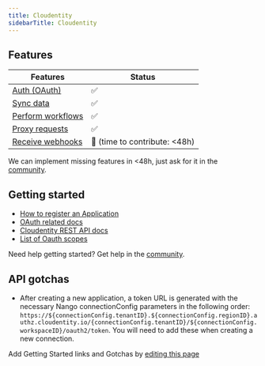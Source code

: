 ```yaml
---
title: Cloudentity
sidebarTitle: Cloudentity
---
```



<Overview />


## Features

| Features | Status |
| - | - |
| [Auth (OAuth)](/guides/getting-started/authorize-an-api-from-your-app) | ✅ |
| [Sync data](/guides/getting-started/read-from-an-api) | ✅ |
| [Perform workflows](/guides/getting-started/write-to-an-api) | ✅ |
| [Proxy requests](/guides/proxy-requests-to-an-api) | ✅ |
| [Receive webhooks](/guides/receive-webhooks-from-an-api) | 🚫 (time to contribute: &lt;48h) |

<Tip>We can implement missing features in &lt;48h, just ask for it in the [community](https://nango.dev/slack).</Tip>

## Getting started

-   [How to register an Application](https://cloudentity.com/developers/howtos/applications/connect-application/)
-   [OAuth related docs](https://cloudentity.com/developers/basics/oauth-grant-types/client-credentials-flow/)
-   [Cloudentity REST API docs](https://cloudentity.com/developers/)
-   [List of Oauth scopes](https://cloudentity.com/developers/basics/tokens/access-token/#access-token-scope)

<Tip>Need help getting started? Get help in the [community](https://nango.dev/slack).</Tip>

## API gotchas
- After creating a new application, a token URL is generated with the necessary Nango connectionConfig parameters in the following order: `https://${connectionConfig.tenantID}.${connectionConfig.regionID}.authz.cloudentity.io/{connectionConfig.tenantID}/${connectionConfig.workspaceID}/oauth2/token`. You will need to add these when creating a new connection.

<Note>Add Getting Started links and Gotchas by [editing this page](https://github.com/nangohq/nango/tree/master/docs-v2/integrations/all/cloudentity.mdx)</Note>
